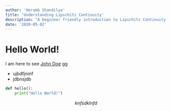 ```yaml
---
author: 'Herumb Shandilya'
title: 'Understanding Lipschitz Continuity'
description: "A beginner friendly introduction to Lipschitz Continuity. One that won't make you go, What the hell is this!?"
date: '2020-05-02'
---
```


# Hello World!

I am here to see [John Doe](https://johndoe.com) gg

* ujbdfjnmf 
* jdbnsjdb

```python
def hello():
    print("Hello World!")
```

$$
knfsdklnfd
$$